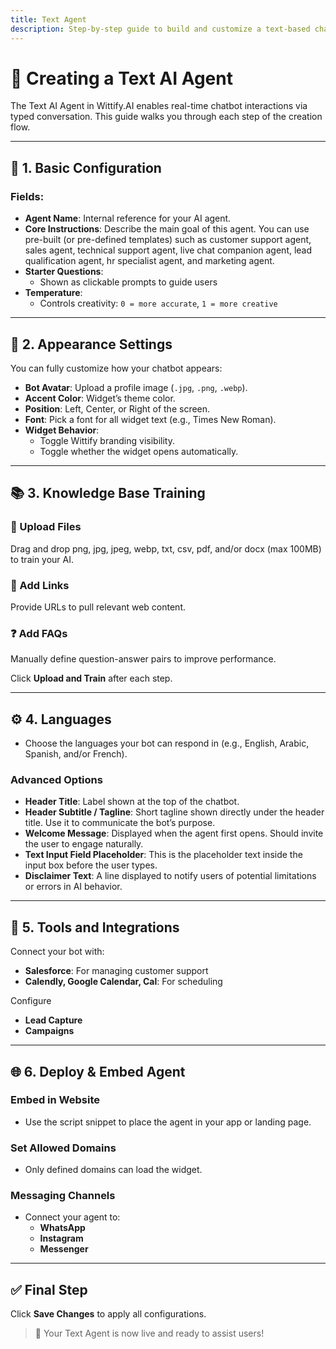 ---
title: Text Agent
description: Step-by-step guide to build and customize a text-based chatbot in Wittify.AI
---

# 💬 Creating a Text AI Agent

The Text AI Agent in Wittify.AI enables real-time chatbot interactions via typed conversation. This guide walks you through each step of the creation flow.

---

## 🧩 1. Basic Configuration

### Fields:
- **Agent Name**: Internal reference for your AI agent.
- **Core Instructions**: Describe the main goal of this agent. You can use pre-built (or pre-defined templates) such as customer support agent, sales agent, technical support agent, live chat companion agent, lead qualification agent, hr specialist agent, and marketing agent.
- **Starter Questions**:
  - Shown as clickable prompts to guide users
- **Temperature**:
  - Controls creativity: `0 = more accurate`, `1 = more creative`
---

## 🎨 2. Appearance Settings

You can fully customize how your chatbot appears:

- **Bot Avatar**: Upload a profile image (`.jpg`, `.png`, `.webp`).
- **Accent Color**: Widget’s theme color.
- **Position**: Left, Center, or Right of the screen.
- **Font**: Pick a font for all widget text (e.g., Times New Roman).
- **Widget Behavior**:
  - Toggle Wittify branding visibility.
  - Toggle whether the widget opens automatically.

---

## 📚 3. Knowledge Base Training

### 📁 Upload Files

Drag and drop png, jpg, jpeg, webp, txt, csv, pdf, and/or docx (max 100MB) to train your AI.

### 🔗 Add Links

Provide URLs to pull relevant web content.

### ❓ Add FAQs

Manually define question-answer pairs to improve performance.

Click **Upload and Train** after each step.

---

## ⚙️ 4. Languages

- Choose the languages your bot can respond in (e.g., English, Arabic, Spanish, and/or French).

### Advanced Options
- **Header Title**: Label shown at the top of the chatbot.
- **Header Subtitle / Tagline**: Short tagline shown directly under the header title. Use it to communicate the bot’s purpose.
- **Welcome Message**: Displayed when the agent first opens. Should invite the user to engage naturally.
- **Text Input Field Placeholder**: This is the placeholder text inside the input box before the user types.
- **Disclaimer Text**: A line displayed to notify users of potential limitations or errors in AI behavior.

---

## 🔌 5. Tools and Integrations

Connect your bot with:
- **Salesforce**: For managing customer support
- **Calendly, Google Calendar, Cal**: For scheduling

Configure 
- **Lead Capture**
- **Campaigns** 

---

## 🌐 6. Deploy & Embed Agent

### Embed in Website
- Use the script snippet to place the agent in your app or landing page.

### Set Allowed Domains
- Only defined domains can load the widget.

### Messaging Channels
- Connect your agent to:
  - **WhatsApp**
  - **Instagram**
  - **Messenger**

---

## ✅ Final Step

Click **Save Changes** to apply all configurations.

> 🚀 Your Text Agent is now live and ready to assist users!



